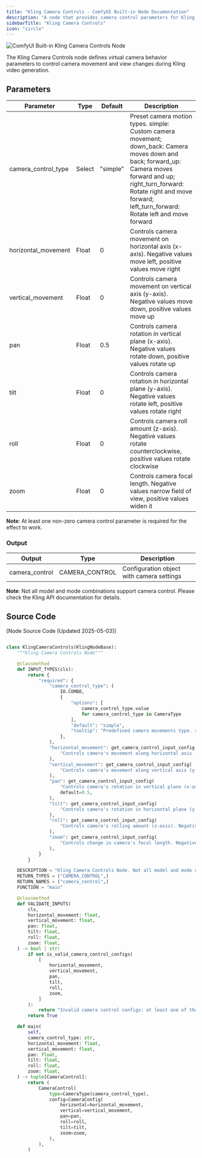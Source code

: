 ```yaml
---
title: "Kling Camera Controls - ComfyUI Built-in Node Documentation"
description: "A node that provides camera control parameters for Kling video generation"
sidebarTitle: "Kling Camera Controls" 
icon: "circle"
---
```


![ComfyUI Built-in Kling Camera Controls Node](/images/built-in-nodes/api_nodes/kwai_vgi/kling-camera-controls.jpg)

The Kling Camera Controls node defines virtual camera behavior parameters to control camera movement and view changes during Kling video generation.

## Parameters

| Parameter           | Type   | Default  | Description                                                                                                                                                                                                                                    |
| ------------------- | ------ | -------- | ---------------------------------------------------------------------------------------------------------------------------------------------------------------------------------------------------------------------------------------------- |
| camera_control_type | Select | "simple" | Preset camera motion types. simple: Custom camera movement; down_back: Camera moves down and back; forward_up: Camera moves forward and up; right_turn_forward: Rotate right and move forward; left_turn_forward: Rotate left and move forward |
| horizontal_movement | Float  | 0        | Controls camera movement on horizontal axis (x-axis). Negative values move left, positive values move right                                                                                                                                    |
| vertical_movement   | Float  | 0        | Controls camera movement on vertical axis (y-axis). Negative values move down, positive values move up                                                                                                                                         |
| pan                 | Float  | 0.5      | Controls camera rotation in vertical plane (x-axis). Negative values rotate down, positive values rotate up                                                                                                                                    |
| tilt                | Float  | 0        | Controls camera rotation in horizontal plane (y-axis). Negative values rotate left, positive values rotate right                                                                                                                               |
| roll                | Float  | 0        | Controls camera roll amount (z-axis). Negative values rotate counterclockwise, positive values rotate clockwise                                                                                                                                |
| zoom                | Float  | 0        | Controls camera focal length. Negative values narrow field of view, positive values widen it                                                                                                                                                   |

**Note**: At least one non-zero camera control parameter is required for the effect to work.

### Output

| Output         | Type           | Description                               |
| -------------- | -------------- | ----------------------------------------- |
| camera_control | CAMERA_CONTROL | Configuration object with camera settings |

**Note**: Not all model and mode combinations support camera control. Please check the Kling API documentation for details.

## Source Code

[Node Source Code (Updated 2025-05-03)]

```python

class KlingCameraControls(KlingNodeBase):
    """Kling Camera Controls Node"""

    @classmethod
    def INPUT_TYPES(cls):
        return {
            "required": {
                "camera_control_type": (
                    IO.COMBO,
                    {
                        "options": [
                            camera_control_type.value
                            for camera_control_type in CameraType
                        ],
                        "default": "simple",
                        "tooltip": "Predefined camera movements type. simple: Customizable camera movement. down_back: Camera descends and moves backward. forward_up: Camera moves forward and tilts up. right_turn_forward: Rotate right and move forward. left_turn_forward: Rotate left and move forward.",
                    },
                ),
                "horizontal_movement": get_camera_control_input_config(
                    "Controls camera's movement along horizontal axis (x-axis). Negative indicates left, positive indicates right"
                ),
                "vertical_movement": get_camera_control_input_config(
                    "Controls camera's movement along vertical axis (y-axis). Negative indicates downward, positive indicates upward."
                ),
                "pan": get_camera_control_input_config(
                    "Controls camera's rotation in vertical plane (x-axis). Negative indicates downward rotation, positive indicates upward rotation.",
                    default=0.5,
                ),
                "tilt": get_camera_control_input_config(
                    "Controls camera's rotation in horizontal plane (y-axis). Negative indicates left rotation, positive indicates right rotation.",
                ),
                "roll": get_camera_control_input_config(
                    "Controls camera's rolling amount (z-axis). Negative indicates counterclockwise, positive indicates clockwise.",
                ),
                "zoom": get_camera_control_input_config(
                    "Controls change in camera's focal length. Negative indicates narrower field of view, positive indicates wider field of view.",
                ),
            }
        }

    DESCRIPTION = "Kling Camera Controls Node. Not all model and mode combinations support camera control. Please refer to the Kling API documentation for more information."
    RETURN_TYPES = ("CAMERA_CONTROL",)
    RETURN_NAMES = ("camera_control",)
    FUNCTION = "main"

    @classmethod
    def VALIDATE_INPUTS(
        cls,
        horizontal_movement: float,
        vertical_movement: float,
        pan: float,
        tilt: float,
        roll: float,
        zoom: float,
    ) -> bool | str:
        if not is_valid_camera_control_configs(
            [
                horizontal_movement,
                vertical_movement,
                pan,
                tilt,
                roll,
                zoom,
            ]
        ):
            return "Invalid camera control configs: at least one of the values must be non-zero"
        return True

    def main(
        self,
        camera_control_type: str,
        horizontal_movement: float,
        vertical_movement: float,
        pan: float,
        tilt: float,
        roll: float,
        zoom: float,
    ) -> tuple[CameraControl]:
        return (
            CameraControl(
                type=CameraType(camera_control_type),
                config=CameraConfig(
                    horizontal=horizontal_movement,
                    vertical=vertical_movement,
                    pan=pan,
                    roll=roll,
                    tilt=tilt,
                    zoom=zoom,
                ),
            ),
        )
```
